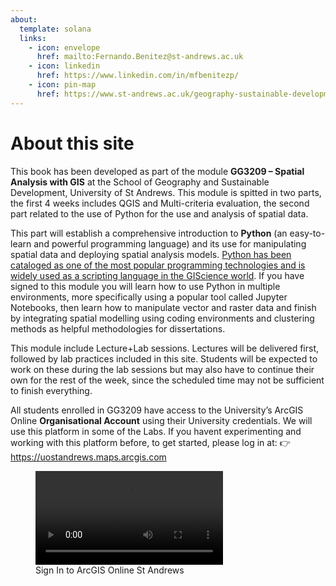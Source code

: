```yaml
---
about:
  template: solana
  links:
    - icon: envelope
      href: mailto:Fernando.Benitez@st-andrews.ac.uk
    - icon: linkedin
      href: https://www.linkedin.com/in/mfbenitezp/
    - icon: pin-map
      href: https://www.st-andrews.ac.uk/geography-sustainable-development/people/mfbp1
---
```


# About this site {.unnumbered}

This book has been developed as part of the module **GG3209 – Spatial Analysis with GIS** at the School of Geography and Sustainable Development, University of St Andrews. This module is spitted in two parts, the first 4 weeks includes QGIS and Multi-criteria evaluation, the second part related to the use of Python for the use and analysis of spatial data.

This part will establish a comprehensive introduction to **Python** (an easy-to-learn and powerful programming language) and its use for manipulating spatial data and deploying spatial analysis models. [Python has been cataloged as one of the most popular programming technologies and is widely used as a scripting language in the GIScience world]{.underline}. If you have signed to this module you will learn how to use Python in multiple environments, more specifically using a popular tool called Jupyter Notebooks, then learn how to manipulate vector and raster data and finish by integrating spatial modelling using coding environments and clustering methods as helpful methodologies for dissertations.

This module include Lecture+Lab sessions. Lectures will be delivered first, followed by lab practices included in this site. Students will be expected to work on these during the lab sessions but may also have to continue their own for the rest of the week, since the scheduled time may not be sufficient to finish everything.

All students enrolled in GG3209 have access to the University's ArcGIS Online **Organisational Account** using their University credentials. We will use this platform in some of the Labs. If you havent experimenting and working with this platform before, to get started, please log in at: 👉 [https://uostandrews.maps.arcgis.com](https://uostandrews.maps.arcgis.com/)

::: {.content-visible when-format="html"}
![Sign In to ArcGIS Online St Andrews](images/SigIn_AGOL_StAndrews.mp4)
:::
